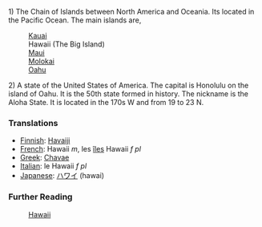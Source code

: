 1) The Chain of Islands between North America and Oceania.  Its located in the Pacific Ocean.  The main islands are, 
:[[Kauai]]
:Hawaii (The Big Island)
:[[Maui]]
:[[Molokai]]
:[[Oahu]]

2) A state of the United States of America. The capital is Honolulu on the island of Oahu.  It is the 50th state formed in history.  The nickname is the Aloha State.  It is located in the 170s W and from 19 to 23 N.


=== Translations ===
*[[Finnish]]: [[Havaiji]]
*[[French]]: Hawaii ''m'', les [[îles]] Hawaii ''f pl''
*[[Greek]]: [[Chavae]]
*[[Italian]]: le Hawaii ''f pl''
*[[Japanese]]: [[ハワイ]] (hawai)

===Further Reading===

:[[en:Hawaii|Hawaii]]